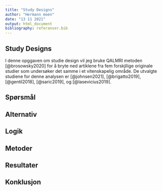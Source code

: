 ```yaml
---
title: "Study Designs"
author: "Hermann moen"
date: "13 11 2021"
output: html_document
bibliography: referanser.bib
---
```


## Study Designs

I denne opggaven om studie design vil jeg bruke QALMRI metoden [@brosowsky2020] for å bryte ned artiklene fra fem forskjllige originale studier som undersøker det samme i et vitenskapelig område. De utvalgte studiene for denne analysen er [@johnsen2021], [@brigatto2019], [@gentil2018], [@saric2019], og [@lasevicius2019].

## Spørsmål

## Alternativ

## Logik

## Metoder

## Resultater

## Konklusjon
